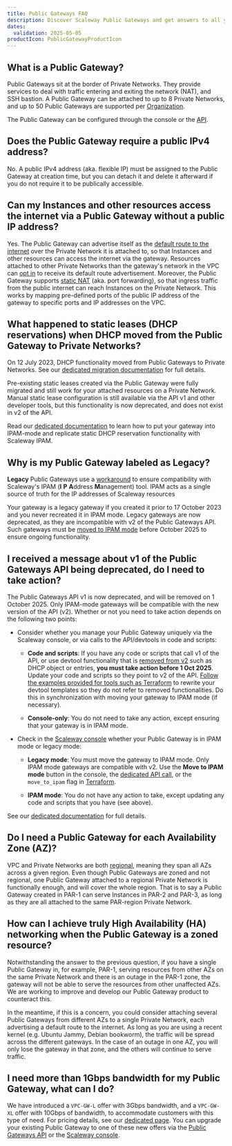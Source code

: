 ```yaml
---
title: Public Gateways FAQ
description: Discover Scaleway Public Gateways and get answers to all your questions about IP addressing, bandwidth, regionalization and more.
dates:
  validation: 2025-05-05
productIcon: PublicGatewayProductIcon
---
```


## What is a Public Gateway?

Public Gateways sit at the border of Private Networks. They provide services to deal with traffic entering and exiting the network (NAT), and SSH bastion. A Public Gateway can be attached to up to 8 Private Networks, and up to 50 Public Gateways are supported per [Organization](/organizations-and-projects/concepts/#organization).

The Public Gateway can be configured through the console or the [API](https://www.scaleway.com/en/developers/api/public-gateway/).

## Does the Public Gateway require a public IPv4 address?

No. A public IPv4 address (aka. flexible IP) must be assigned to the Public Gateway at creation time, but you can detach it and delete it afterward if you do not require it to be publically accessible.

## Can my Instances and other resources access the internet via a Public Gateway without a public IP address?

Yes. The Public Gateway can advertise itself as the [default route to the internet](/public-gateways/concepts/#default-route) over the Private Network it is attached to, so that Instances and other resources can access the internet via the gateway. Resources attached to other Private Networks than the gateway's network in the VPC can [opt in](/vpc/how-to/manage-routing/#how-to-manage-default-route-scope) to receive its default route advertisement.
Moreover, the Public Gateway supports [static NAT](/public-gateways/how-to/configure-a-public-gateway/#how-to-review-and-configure-nat) (aka. port forwarding), so that ingress traffic from the public internet can reach Instances on the Private Network. This works by mapping pre-defined ports of the public IP address of the gateway to specific ports and IP addresses on the VPC.

## What happened to static leases (DHCP reservations) when DHCP moved from the Public Gateway to Private Networks?

On 12 July 2023, DHCP functionality moved from Public Gateways to Private Networks. See our [dedicated migration documentation](/vpc/reference-content/vpc-migration/) for full details.

Pre-existing static leases created via the Public Gateway were fully migrated and still work for your attached resources on a Private Network. Manual static lease configuration is still available via the API v1 and other developer tools, but this functionality is now deprecated, and does not exist in v2 of the API.

Read our [dedicated documentation](/public-gateways/reference-content/understanding-v2/) to learn how to put your gateway into IPAM-mode and replicate static DHCP reservation functionality with Scaleway IPAM.

## Why is my Public Gateway labeled as Legacy?

**Legacy** Public Gateways use a [workaround](/vpc/reference-content/vpc-migration/#public-gateways-and-vpc) to ensure compatibility with Scaleway's IPAM (**I** **P** **A**ddress **M**anagement) tool. IPAM acts as a single source of truth for the IP addresses of Scaleway resources

Your gateway is a legacy gateway if you created it prior to 17 October 2023 and you never recreated it in IPAM mode. Legacy gateways are now deprecated, as they are incompatible with v2 of the Public Gateways API. Such gateways must be [moved to IPAM mode](/public-gateways/reference-content/understanding-v2/) before October 2025 to ensure ongoing functionality.

## I received a message about v1 of the Public Gateways API being deprecated, do I need to take action?

The Public Gateways API v1 is now deprecated, and will be removed on 1 October 2025. Only IPAM-mode gateways will be compatible with the new version of the API (v2). Whether or not you need to take action depends on the following two points:

- Consider whether you manage your Public Gateway uniquely via the Scaleway console, or via calls to the API/devtools in code and scripts:

  - **Code and scripts**: If you have any code or scripts that call v1 of the API, or use devtool functionality that is [removed from v2](/public-gateways/reference-content/understanding-v2/) such as DHCP object or entries, **you must take action before 1 Oct 2025**. Update your code and scripts so they point to v2 of the API. [Follow the examples provided for tools such as Terraform](https://github.com/scaleway/terraform-provider-scaleway/blob/master/docs/guides/migration_guide_vpcgw_v2.md) to rewrite your devtool templates so they do not refer to removed functionalities. Do this in synchronization with moving your gateway to IPAM mode (if necessary).

  - **Console-only**: You do not need to take any action, except ensuring that your gateway is in IPAM mode.

- Check in the [Scaleway console](https://console.scaleway.com/public-gateway/public-gateways) whether your Public Gateway is in IPAM mode or legacy mode:

  - **Legacy mode**: You must move the gateway to IPAM mode. Only IPAM mode gateways are compatible with v2. Use the **Move to IPAM mode** button in the console, the [dedicated API call](https://www.scaleway.com/en/developers/api/public-gateway/v1/#path-gateways-put-a-public-gateway-in-ipam-mode), or the `move_to_ipam` flag in [Terraform](https://github.com/scaleway/terraform-provider-scaleway/blob/master/docs/guides/migration_guide_vpcgw_v2.md).

  - **IPAM mode**: You do not have any action to take, except updating any code and scripts that you have (see above).

See our [dedicated documentation](/public-gateways/reference-content/understanding-v2/) for full details.

## Do I need a Public Gateway for each Availability Zone (AZ)?

VPC and Private Networks are both [regional](/public-gateways/concepts/#region-and-availability-zone), meaning they span all AZs across a given region. Even though Public Gateways are zoned and not regional, one Public Gateway attached to a regional Private Network is functionally enough, and will cover the whole region. That is to say a Public Gateway created in PAR-1 can serve Instances in PAR-2 and PAR-3, as long as they are all attached to the same PAR-region Private Network.

## How can I achieve truly High Availability (HA) networking when the Public Gateway is a zoned resource? 

Notwithstanding the answer to the previous question, if you have a single Public Gateway in, for example, PAR-1, serving resources from other AZs on the same Private Network and there is an outage in the PAR-1 zone, the gateway will not be able to serve the resources from other unaffected AZs. We are working to improve and develop our Public Gateway product to counteract this.

In the meantime, if this is a concern, you could consider attaching several Public Gateways from different AZs to a single Private Network, each advertising a default route to the internet. As long as you are using a recent kernel (e.g. Ubuntu Jammy, Debian bookworm), the traffic will be spread across the different gateways. In the case of an outage in one AZ, you will only lose the gateway in that zone, and the others will continue to serve traffic.

## I need more than 1Gbps bandwidth for my Public Gateway, what can I do?

We have introduced a `VPC-GW-L` offer with 3Gbps bandwidth, and a `VPC-GW-XL` offer with 10Gbps of bandwidth, to accommodate customers with this type of need. For pricing details, see our [dedicated page](https://www.scaleway.com/en/pricing/network/). You can upgrade your existing Public Gateway to one of these new offers via the [Public Gateways API](https://www.scaleway.com/en/developers/api/public-gateway/#path-gateways-upgrade-a-public-gateway-to-the-latest-version-andor-to-a-different-commercial-offer-type) or the [Scaleway console](/public-gateways/how-to/upgrade-public-gateway/).